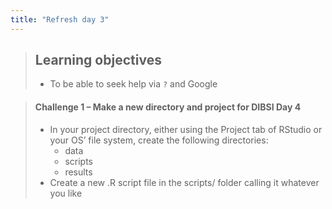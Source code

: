 ```yaml
---
title: "Refresh day 3"
---
```


> ## Learning objectives
>
> * To be able to seek help via `?` and Google

> #### Challenge 1 -- Make a new directory and project for DIBSI Day 4
>
> - In your project directory, either using the Project tab of RStudio or your OS' file system, 
> create the following directories:
>     - data
>     - scripts
>     - results
> - Create a new .R script file in the scripts/ folder calling it whatever you like